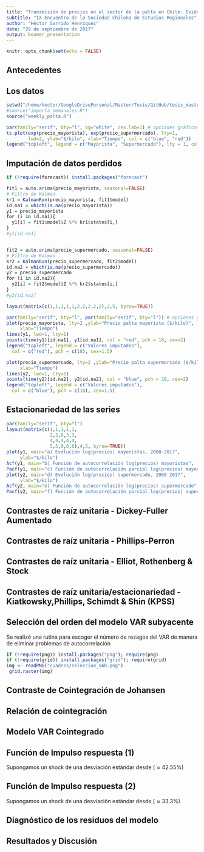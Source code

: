 ```yaml
---
title: "Transmisión de precios en el sector de la palta en Chile: Evidencia desde un modelo VAR cointegrado"
subtitle: "IX Encuentro de la Sociedad Chilena de Estudios Regionales"
author: "Héctor Garrido Henríquez"
date: "28 de septiembre de 2017"
output: beamer_presentation
---
```


```r
knitr::opts_chunk$set(echo = FALSE)
```

## Antecedentes 

\begin{itemize}
\item Los datos provienen de \texttt{http://www.odepa.cl}
\item Para hacer el análisis lo más homegeneo posible, se utiliza un solo producto, palta Hass de primera calidad. 
\item El período que aborda la investigación comienza en marzo de 2008 hasta agosto de 2017 con un total de 494 semanas. 
\item Los datos para mayoristas corresponden a un precio promedio ponderado de la feria Lo Valledor en la ciudad de Santiago. 
\item Los datos para supermercado corresponde a un promedio simple de los precios recogidos por ODP en los supermercados de la ciudad de Santiago.
\item Se utilizaron precios nominales 
\end{itemize}

## Los datos 

```r
setwd("/home/hector/GoogleDrivePersonal/Master/Tesis/GitHub/tesis_master")
#source("importa_semanales.R")
source("weekly_palta.R")

```

```r
par(family="serif", bty="l", bg="white", cex.lab=1) # opciones gráficas
ts.plot(exp(precio_mayorista), exp(precio_supermercado), lty=1,
        lwd=2, ylab="$/kilo", xlab="Tiempo", col = c("blue", "red"))
legend("topleft", legend = c("Mayorista", "Supermercado"), lty = 1, col = c("blue", "red"), cex=0.8)
```

## Imputación de datos perdidos 

```r
if (!require(forecast)) install.packages("forecast")

fit1 = auto.arima(precio_mayorista, seasonal=FALSE)
# Filtro de Kalman 
kr1 = KalmanRun(precio_mayorista, fit1$model)
id.na1 = which(is.na(precio_mayorista))
y1 = precio_mayorista
for (i in id.na1){
  y1[i] = fit1$model$Z %*% kr1$states[i,]
}
#y1[id.na1]  


fit2 = auto.arima(precio_supermercado, seasonal=FALSE)
# Filtro de Kalman 
kr2 = KalmanRun(precio_supermercado, fit2$model)
id.na2 = which(is.na(precio_supermercado))
y2 = precio_supermercado
for (i in id.na2){
  y2[i] = fit2$model$Z %*% kr2$states[i,]
}
#y2[id.na2]  

layout(matrix(c(1,1,1,1,1,2,2,2,2,2),2,5, byrow=TRUE))

par(family="serif", bty="l", par(family="serif", bty="l")) # opciones gráficas
plot(precio_mayorista, lty=2 ,ylab="Precio palta mayorista ($/kilo)", 
     xlab="Tiempo")
lines(y1, lwd=1, lty=1)
points(time(y1)[id.na1], y1[id.na1], col = "red", pch = 18, cex=2)
legend("topleft", legend = c("Valores imputados"), 
  col = c("red"), pch = c(18), cex=1.5)

plot(precio_supermercado, lty=2 ,ylab="Precio palta supermercado ($/kilo)", 
     xlab="Tiempo")
lines(y2, lwd=1, lty=1)
points(time(y2)[id.na2], y2[id.na2], col = "blue", pch = 18, cex=2)
legend("topleft", legend = c("Valores imputados"), 
  col = c("blue"), pch = c(18), cex=1.5)
```

## Estacionariedad de las series 

```r
par(family="serif", bty="l")
layout(matrix(c(1,1,1,1,1,
                2,2,0,3,3,
                4,4,4,4,4,
                5,5,0,6,6),4,5, byrow=TRUE))
plot(y1, main="a) Evolución log(precios) mayoristas, 2008-2017", 
     ylab="$/kilo")
Acf(y1, main="b) Función de autocorrelación log(precios) mayoristas", lag.max = 200)
Pacf(y1, main="c) Función de autocorrelación parcial log(precios) mayoristas", lag.max = 200)
plot(y2, main="d) Evolución log(precios) supermercado, 2008-2017", 
     ylab="$/kilo")
Acf(y2, main="e) Función de autocorrelación log(precios) supermercado", lag.max = 200)
Pacf(y2, main="f) Función de autocorrelación parcial log(precios) supermercado", lag.max = 200)

```



## Contrastes de raíz unitaria - Dickey-Fuller Aumentado
\begin{figure}
\centering
\includegraphics{cuadros/dfuller.pdf}
\end{figure}

## Contrastes de raíz unitaria - Phillips-Perron 

\begin{center}
\begin{figure}
\includegraphics{cuadros/pperron.pdf}
\end{figure}
\end{center}

## Contrastes de raíz unitaria - Elliot, Rothenberg \& Stock 

\begin{itemize}
\item Se aplicó el test de punto óptimo factible
\end{itemize}

\begin{center}
\begin{figure}
\includegraphics{cuadros/ers.pdf}
\end{figure}
\end{center}


## Contrastes de raíz unitaria/estacionariedad - Kiatkowsky,Phillips,  Schimdt \& Shin (KPSS)

\begin{center}
\begin{figure}
\includegraphics{cuadros/kpss.pdf}
\end{figure}
\end{center}

## Selección del orden del modelo VAR subyacente 

Se realizó una rutina para escoger el número de rezagos del VAR de manera de eliminar problemas de autocorrelación  

```r
if (!require(png)) install.packages("png"); require(png)
if (!require(grid)) install.packages("grid"); require(grid)
img <- readPNG("cuadros/seleccion_VAR.png")
 grid.raster(img)
```


## Contraste de Cointegración de Johansen 

\begin{figure}
\includegraphics{cuadros/johansen.pdf}
\end{figure}

## Relación de cointegración 

\small
\begin{equation}
\boldsymbol{\alpha\beta'}\mathbf{P}_{t-1} =\left[\begin{array}{c} -0.137 \\ 0.006 \\ 0.00 \end{array}\right] \left[\begin{array}{ccc} 1 & -1.090485 & 1.185426 \end{array}\right]\left[\begin{array}{l} \text{Mayorista}_{t-1} \\ \text{Supermercado}_{t-1} \\ 1 \end{array}\right]
\end{equation}

\begin{figure}
\includegraphics{cuadros/transmission.pdf}
\caption{Contraste de razón de Verosimilitud}
\end{figure}

## Modelo VAR Cointegrado 

\begin{figure}
\includegraphics{cuadros/vecm.pdf}
\end{figure}

## Función de Impulso respuesta (1)

Supongamos un shock de una desviación estándar desde \textbf{mayorista}
($\approx 42.55\%$)

\begin{figure}
\includegraphics{cuadros/impulso1.pdf} 
\end{figure}

## Función de Impulso respuesta (2)

Supongamos un shock de una desviación estándar desde \textbf{supermercado} 
($\approx 33.3\%$)

\begin{figure}
\includegraphics{cuadros/impulso_2.pdf} 
\end{figure}

## Diagnóstico de los residuos del modelo

\begin{figure}
\includegraphics{cuadros/diagnostics.pdf} 
\end{figure} 

## Resultados y Discusión 

\begin{itemize}
\item Se observa la predominancia de los supermercados sobre los mayoristas. Esto se explica en la medida en que un eslabón de la cadena se encuentra altamente atomizado en relación al otro. 
\item Puede extenderse el análisis para modelar el patrón de Heteroscedastidad Condicional (Hassouneh, Serra,Bojnec \& Gil, 2017)
\item Pueden utilizarse modelos no lineales para capturar comportamientos asimétricos en la transmisión de precios (TVECM) (Véase \textit{Greb, F., von Cramon-Taubadel, S., Krivobokova, T., \& Munk, A. (2013). The estimation of threshold models in price transmission analysis. American Journal of Agricultural Economics, 95(4), 900-916.})
\end{itemize}